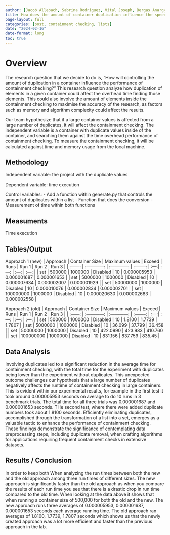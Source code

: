 ```yaml
---
author: [Jacob Allebach, Sabrina Rodriguez, Vital Joseph, Bergas Anargya, William Wolff]
title: How does the amount of container duplication influence the speed of containment checking?
page-layout: full
categories: [post, containment checking, lists]
date: "2024-02-16"
date-format: long
toc: true
---
```


# Overview

The research question that we decide to do is, "How will controlling the amount of
duplication in a container influence the performance of containment checking?" This research
question analyze how duplication of elements in a given container could affect the overhead
time finding those elements. This could also involve the amount of elements inside the
containment checking to maximise the accuracy of the research, as factors such as memory and
algorithm complexity could affect the results. 

Our team hypothesize that if a large container values is affected from a large number of
duplicates, it will affect the containment checking. The independent variable is a container
with duplicate values inside of the container, and searching them against the time overhead
performance of containment checking. To measure the containment checking, it will be
calculated against time and memory usage from the local machine. 

## Methodology 

Independent variable: the project with the duplicate values

Dependent variable: time execution

Control variables: 
    - Add a function within generate.py that controls the amount of duplicates within a list 
    - Function that does the conversion
    - Measurement of time within both functions

## Measuments

Time execution

## Tables/Output

Approach 1 (new)
| Approach | Container Size | Maximum values | Exceed     | Runs | Run 1 | Run 2 | Run 3 |
| :------: | :------------: | :------------: | :--------: | :---:| :---: | :---: | :---: |
| set      | 500000         | 1000000        | Disabled   | 10   | 0.000005953 | 0.000001687 | 0.000001653 |
| set      | 5000000        | 1000000        | Disabled   | 10   | 0.000007634 | 0.000002007 | 0.000001929 |
| set      | 50000000       | 1000000        | Disabled   | 10   | 0.000010076 | 0.000002834 | 0.000002701 |
| set      | 100000000      | 1000000        | Disabled   | 10   | 0.000020630 | 0.000002683 | 0.000002558 |

Approach 2 (old)
| Approach | Container Size | Maximum values | Exceed     | Runs | Run 1 | Run 2 | Run 3 |
| :------: | :------------: | :------------: | :--------: | :---:| :---: | :---: | :---: |
| set      | 500000         | 1000000        | Disabled   | 10   | 1.8100 | 1.7739 | 1.7807 |
| set      | 5000000        | 1000000        | Disabled   | 10   | 36.099 | 37.799 | 36.458 |
| set      | 50000000       | 1000000        | Disabled   | 10   | 422.0990 | 423.983 | 410.760 |
| set      | 100000000      | 1000000        | Disabled   | 10   | 831.156 | 837.759 | 835.45 |

## Data Analysis

Involving duplicates led to a significant reduction in the average time for containment
checking, with the total time for the experiment with duplicates being lower than the
experiment without duplicates. This unexpected outcome challenges our hypothesis that a
large number of duplicates negatively affects the runtime of containment checking in large
containers. This is evident within our experimental results, for example in the first test
it took around 0.000005953 seconds on average to do 10 runs in 3 benchmark trials. The
total time for all three trials was 0.000001687 and 0.000001653 seconds. THe second test,
where there were added duplicate numbers took about 1.8100 seconds. Efficiently eliminating
duplicates, accomplished through the transformation of a list into a set, emerges as a
valuable tactic to enhance the performance of containment checking. These findings
demonstrate the significance of contemplating data preprocessing steps, including duplicate
removal, when crafting algorithms for applications requiring frequent containment checks in
extensive datasets. 

## Results / Conclusion

In order to keep both When analyzing the run times between both the new and the old approach
among three run times of different sizes. The new approach is significantly faster than the
old approach as when you compare the results of each run time you see that there is a drastic
drop in run time compared to the old time. When looking at the data above it shows that when
running a container size of 500,000 for both the old and the new. The new approach runs three
averages of 0.000005953, 0.000001687, 0.000001653 seconds each average running time. The old
approach ran averages of  1.8100, 1.7739, 1.7807 seconds which shows us that the newly created
approach was a lot more efficient and faster than the previous approach in the lab. 

